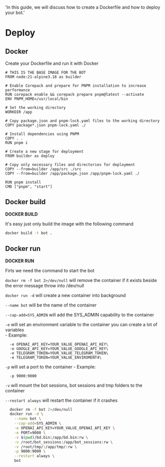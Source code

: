 
  'In this guide, we will discuss how to create a Dockerfile and how to deploy your bot.'

# Deploy

## Docker

Create your Dockerfile and run it with Docker

```plaintext {{ name: 'Dockerfile' }}
# THIS IS THE BASE IMAGE FOR THE BOT
FROM node:21-alpine3.18 as builder

# Enable Corepack and prepare for PNPM installation to increase performance
RUN corepack enable && corepack prepare pnpm@latest --activate
ENV PNPM_HOME=/usr/local/bin

# Set the working directory
WORKDIR /app

# Copy package.json and pnpm-lock.yaml files to the working directory
COPY package*.json pnpm-lock.yaml ./

# Install dependencies using PNPM
COPY . .
RUN pnpm i

# Create a new stage for deployment
FROM builder as deploy

# Copy only necessary files and directories for deployment
COPY --from=builder /app/src ./src
COPY --from=builder /app/package.json /app/pnpm-lock.yaml ./

RUN pnpm install
CMD ["pnpm", "start"]
```
## Docker build

__DOCKER BUILD__

It's easy just only build the image with the following command

```bash
docker build -t bot .
```

## Docker run

__DOCKER RUN__

Firts we need the command to start the bot

`docker rm -f bot 2>/dev/null` will remove the container if it exists beside the error message throw into /dev/null

`docker run -d` will create a new container into background

`--name bot` will be the name of the container

`--cap-add=SYS_ADMIN` will add the SYS_ADMIN capability to the container

`-e` will set an environment variable to the container you can create a lot of variables  
    - Example:

      -e OPENAI_API_KEY=YOUR_VALUE_OPENAI_API_KEY\
      -e GOOGLE_API_KEY=YOUR_VALUE_GOOGLE_API_KEY\
      -e TELEGRAM_TOKEN=YOUR_VALUE_TELEGRAM_TOKEN\
      -e TELEGRAM_TOKEN=YOUR_VALUE_ENVIROMENT4\

`-p` will set a port to the container
    - Example:

      -p 9000:9000

`-v` will mount the bot sessions, bot sessions and tmp folders to the container

`--restart always` will restart the container if it crashes


```bash
  docker rm -f bot 2>/dev/null
  docker run -d \
    --name bot \
    --cap-add=SYS_ADMIN \
    -e OPENAI_API_KEY=YOUR_VALUE_OPENAI_API_KEY \
    -e PORT=9000 \
    -v $(pwd)/bd.bin:/app/bd.bin:rw \
    -v /root/bot_sessions:/app/bot_sessions:rw \
    -v /root/tmp/:/app/tmp/:rw \
    -p 9000:9000 \
    --restart always \
    bot
```